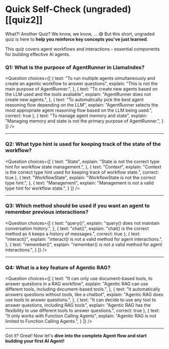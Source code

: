 # Quick Self-Check (ungraded) [[quiz2]]

What?! Another Quiz? We know, we know, ... 😅 But this short, ungraded quiz is here to **help you reinforce key concepts you've just learned**.

This quiz covers agent workflows and interactions - essential components for building effective AI agents.

### Q1: What is the purpose of AgentRunner in LlamaIndex?

<Question
choices={[
{
text: "To run multiple agents simultaneously and create an agentic workflow to answer questions",
explain: "This is not the main purpose of AgentRunner.",
},
{
text: "To create new agents based on the LLM used and the tools available",
explain: "AgentRunner does not create new agents.",
},
{
text: "To automatically pick the best agent reasoning flow depending on the LLM",
explain: "AgentRunner selects the most appropriate agent reasoning flow based on the LLM being used.",
correct: true
},
{
text: "To manage agent memory and state",
explain: "Managing memory and state is not the primary purpose of AgentRunner.",
}
]}
/>

---

### Q2: What type hint is used for keeping track of the state of the workflow?

<Question
choices={[
{
text: "State",
explain: "State is not the correct type hint for workflow state management.",
},
{
text: "Context",
explain: "Context is the correct type hint used for keeping track of workflow state.",
correct: true
},
{
text: "WorkflowState",
explain: "WorkflowState is not the correct type hint.",
},
{
text: "Management",
explain: "Management is not a valid type hint for workflow state.",
}
]}
/>

---

### Q3: Which method should be used if you want an agent to remember previous interactions?

<Question
choices={[
{
text: "query()",
explain: "query() does not maintain conversation history.",
},
{
text: "chat()",
explain: "chat() is the correct method as it keeps a history of messages.",
correct: true
},
{
text: "interact()",
explain: "interact() is not a valid method for agent interactions.",
},
{
text: "remember()",
explain: "remember() is not a valid method for agent interactions.",
}
]}
/>

---

### Q4: What is a key feature of Agentic RAG?

<Question
choices={[
{
text: "It can only use document-based tools, to answer questions in a RAG workflow",
explain: "Agentic RAG can use different tools, including document-based tools.",
},
{
text: "It automatically answers questions without tools, like a chatbot",
explain: "Agentic RAG does use tools to answer questions.",
},
{
text: "It can decide to use any tool to answer questions, including RAG tools",
explain: "Agentic RAG has the flexibility to use different tools to answer questions.",
correct: true
},
{
text: "It only works with Function Calling Agents",
explain: "Agentic RAG is not limited to Function Calling Agents.",
}
]}
/>

---


Got it? Great! Now let's **dive into the complete Agent flow and start building your first AI Agent!**
